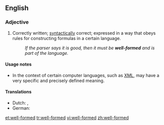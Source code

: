 ==English==

===Adjective===
{{en-adj|pos=[[well]]-[[formed]]|-}}

# {{context|linguistics|computing}} Correctly written; [[syntactically]] correct; expressed in a way that obeys rules for constructing formulas in a certain language.
#: ''If the parser says it is good, then it must be '''well-formed''' and is part of the language.''

====Usage notes====
* In the context of certain computer languages, such as [[XML]], {{term||well-formed}} may have a very specific and precisely defined meaning.

====Translations====
{{trans-top|syntactically correct}}
* Dutch: {{t|nl|welgevormd}}, {{t+|nl|goed}} {{t-|nl|gevormd}}
* German: {{t|de|wohlgeformt}}
{{trans-mid}}
{{trans-bottom}}

[[et:well-formed]]
[[tr:well-formed]]
[[vi:well-formed]]
[[zh:well-formed]]